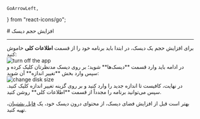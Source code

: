     GoArrowLeft,
} from "react-icons/go";

<Layout>
# افزایش حجم دیسک

<hr className="mb-2" />
برای افزایش حجم یک دیسک، در ابتدا باید برنامه خود را از قسمت <b>اطلاعات کلی</b> خاموش کنید:
<div className="h-4" />
<img src="https://files.liara.ir/liara/docs/turn-off-app.png" alt="turn off the app"/>
<div className="h-4" />
در ادامه باید وارد قسمت **دیسک‌ها** شوید؛ بر روی دیسک مدنظرتان کلیک کرده و سپس وارد بخش **تغییر اندازه** آن شوید:
<div className="h-4" />
<img src="https://files.liara.ir/liara/docs/increase-disk-size.png" alt="change disk size"/>
<div className="h-4" />
در نهایت، کافیست تا اندازه جدید را وارد کنید و بر روی گزینه تغییر اندازه کلیک کنید. سپس می‌توانید برنامه را مجدداً از قسمت **اطلاعات کلی** روشن کنید.
<div className="h-2" />
<Alert variant="info">
<p>
بهتر است قبل از افزایش فضای دیسک، از محتوای درون دیسک خود، یک <a href="create-backup" className="blue-link">فایل پشتیبان</a>، تهیه کنید.
</p>
</Alert>
</Layout>